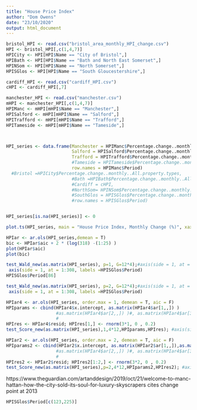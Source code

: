 ```yaml
---
title: "House Price Index"
author: "Dom Owens"
date: "23/10/2020"
output: html_document
---
```


```r
bristol_HPI <- read.csv("bristol_area_monthly_HPI_change.csv")
HPI <- bristol_HPI[,c(1,4,7)]
HPICity <- HPI[HPI$Name == "City of Bristol",]
HPIBath <- HPI[HPI$Name == "Bath and North East Somerset",]
HPINSom <- HPI[HPI$Name == "North Somerset",]
HPISGlos <- HPI[HPI$Name == "South Gloucestershire",]

cardiff_HPI <- read.csv("cardiff_HPI.csv")
cHPI <- cardiff_HPI[,7]

manchester_HPI <- read.csv("manchester.csv")
mHPI <- manchester_HPI[,c(1,4,7)]
HPIManc <- mHPI[mHPI$Name == "Manchester",]
HPISalford <- mHPI[mHPI$Name == "Salford",]
HPITrafford <- mHPI[mHPI$Name == "Trafford",]
HPITameside <- mHPI[mHPI$Name == "Tameside",]



HPI_series <- data.frame(Manchester = HPIManc$Percentage.change..monthly..All.property.types,
                         Salford = HPISalford$Percentage.change..monthly..All.property.types,
                         Trafford = HPITrafford$Percentage.change..monthly..All.property.types,
                         #Tameside = HPITameside$Percentage.change..monthly..All.property.types,
                         row.names = HPIManc$Period)
  #Bristol =HPICity$Percentage.change..monthly..All.property.types,
                         #Bath =HPIBath$Percentage.change..monthly..All.property.types,
                         #Cardiff = cHPI,
                         #NorthSom= HPINSom$Percentage.change..monthly..All.property.types,
                         #SouthGlos = HPISGlos$Percentage.change..monthly..All.property.types,
                         #row.names = HPISGlos$Period)


HPI_series[is.na(HPI_series)] <- 0
```

```r
plot.ts(HPI_series, main = "House Price Index, Monthly Change (%)", xaxt='n', xlab="Date");axis(side = 1, line = 1.1, at = 1:308, labels =HPIManc$Period); 
```

```r
HPIar <- ar.ols(HPI_series,demean = T)
bic <- HPIar$aic + 2 * (log(318) -(1:25) )
plot(HPIar$aic)
plot(bic)
```

```r
test_Wald_new(as.matrix(HPI_series), p=1, G=12*4);#axis(side = 1, at = 1:308, labels =HPISGlos$Period)
 axis(side = 1, at = 1:308, labels =HPISGlos$Period)
HPISGlos$Period[86]
```

```r
test_Wald_new(as.matrix(HPI_series), p=2, G=12*4);#axis(side = 1, at = 1:308, labels =HPISGlos$Period)
 axis(side = 1, at = 1:308, labels =HPISGlos$Period)
```


```r
HPIar4 <- ar.ols(HPI_series, order.max = 1, demean = T, aic = F)
HPIparams <- cbind(HPIar4$x.intercept, as.matrix(HPIar4$ar[1,,]) )
                   #as.matrix(HPIar4$ar[2,,]) )#, as.matrix(HPIar4$ar[3,,]),as.matrix(HPIar4$ar[4,,]))
                   #
HPIres <- HPIar4$resid; HPIres[1,] <- rnorm(3*1, 0 , 0.2)
test_Score_new(as.matrix(HPI_series),1,4*12,HPIparams,HPIres); #axis(side = 1, at = 1:308, labels =HPISGlos$Period)
```
```r
HPIar2 <- ar.ols(HPI_series, order.max = 2, demean = T, aic = F)
HPIparams2 <- cbind(HPIar2$x.intercept, as.matrix(HPIar2$ar[1,,]),as.matrix(HPIar2$ar[2,,]) )
                   #as.matrix(HPIar4$ar[2,,]) )#, as.matrix(HPIar4$ar[3,,]),as.matrix(HPIar4$ar[4,,]))
                   #
HPIres2 <- HPIar2$resid; HPIres2[1:2,] <- rnorm(3*2, 0 , 0.2)
test_Score_new(as.matrix(HPI_series),p=2,4*12,HPIparams2,HPIres2); #axis(side = 1, at = 1:308, labels =HPISGlos$Period)
```

https://www.theguardian.com/artanddesign/2019/oct/21/welcome-to-manc-hattan-how-the-city-sold-its-soul-for-luxury-skyscrapers cites change point at 2013
```r
HPISGlos$Period[c(123,225)]
```

